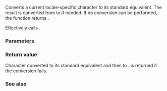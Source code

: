 {{cpp/io/basic_ios/title|narrow}}
{{cpp/io/basic_ios/navbar}}
{{ddcl|
char narrow( char_type c, char dfault ) const;
}}

Converts a current locale-specific character {{c|c}} to its standard equivalent. The result is converted from {{tt|char_type}} to {{c/core|char}} if needed. If no conversion can be performed, the function returns {{c|dfault}}.

Effectively calls {{c|std::use_facet&lt; std::ctype&lt;char_type&gt; &gt;(getloc()).narrow(c, dfault);}}.

===Parameters===
{{par begin}}
{{par|c|character to convert}}
{{par|dfault|character to return if the conversion was unsuccessful}}
{{par end}}

===Return value===
Character converted to its standard equivalent and then to {{c/core|char}}. {{c|dfault}} is returned if the conversion fails.

===See also===
{{dsc begin}}
{{dsc inc|cpp/io/basic_ios/dsc widen}}
{{dsc inc|cpp/locale/ctype/dsc narrow}}
{{dsc inc|cpp/string/multibyte/dsc wctob}}
{{dsc end}}

{{langlinks|de|es|fr|it|ja|pt|ru|zh}}